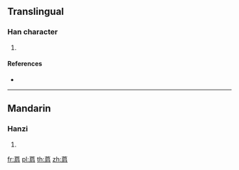 {{character info/new}}
==Translingual==

===Han character===
{{Han char|rn=140|rad=艸|as=08|sn=14|four=44227|canj=THSB,TISB,XTHSB,XTISB}}

# {{defn|Han|sort=艸08}}

====References====
* {{Han ref|kx=1040.100|dkj=31237|dj=1499.040|hdz=53241.020|uh=83FA|ud=33786|bh=DBA2|bd=56226}}

----

==Mandarin==

===Hanzi===
{{cmn-hanzi|pin=[[jiān]] ([[jian1]]), [[má]] ([[ma2]])|wg=chien<sup>1</sup>, ma<sup>2</sup>}}

# {{defn|lang=cmn|sort=艸08}}

[[fr:菺]]
[[pl:菺]]
[[th:菺]]
[[zh:菺]]